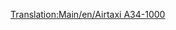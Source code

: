 [[Translation:Main/en/Airtaxi A34-1000]]{{Template:Navbox Légi járművek/Hu}}
{{Template:Repülőgépek/Hu
|Name=Légitaxi A34-1000
|Image=[[File:en/AirTaxiA34-1000.png|Airtaxi A34-1000]]
|Cost=34.812 (65,624)
|Speed=947 km/h (592 MPH)
|Annual=3.656 (7,312)
|Designed=2000
|Lifespan=25
|Capacity=75 utas és 10 csomag levél
|Description=Az első "futurisztikus" repülőgép. Fiktív, de kétségtelenül létező légibusz ill. légitaxi ihlette.
|Real-life=--
}}